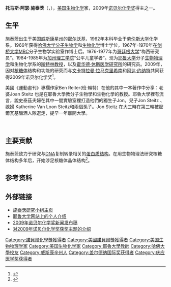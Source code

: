 {{noteTA
|T=zh-hans:托马斯·施泰茨; zh-hant:湯馬斯·史泰茲;
|1=zh-hans:施泰茨; zh-hant:史泰茲;
|2=zh-hans:托马斯; zh-hant:湯馬斯;
|3=zh-hans:阿瑟; zh-hant:亞瑟;
}}
{{Infobox Scientist
| image =  Nobel_Prize_2009-Press_Conference_KVA-10.jpg
| image_size = 225px 
| name = 托马斯·施泰茨[[File:Nobel_prize_medal.svg|25px]]<br /><small>Thomas A. Steitz</small>
| birth_date = {{birth date|1940|8|23|mf=yes}}
| birth_place = {{USA}}[[威斯康星州|威斯康星州]][[密尔沃基|密尔沃基]]
| death_date = {{death date and age|2018|10|9|1940|8|23}}
| death_place = {{USA}}[[康涅狄格州|康涅狄格州]]{{link-en|布蘭福德|Branford, Connecticut}}
| residence = 
| nationality = {{USA}}
| field = [[晶体学|晶体学]]
| work_institution = [[霍华德·休斯医学研究所|霍华德·休斯医学研究所]]<br />[[耶鲁大学|耶鲁大学]]
| alma_mater = [[劳伦斯大学|劳伦斯大学]]<br />[[哈佛大学|哈佛大学]]
| doctoral_advisor =  
| known_for  = 生物晶体学
| prizes = [[诺贝尔化学奖|诺贝尔化学奖]] (2009)
| footnotes = 
}}

'''托马斯·阿瑟·施泰茨'''（{{lang-en|'''Thomas Arthur Steitz'''}}，{{bd|1940年|8月23日<ref>{{cite web|url=http://nobelprize.org/nobel_prizes/chemistry/laureates/2009/|title=2009 Nobel Prize in Chemistry|publisher=Nobel Foundation|date=2009-10-07|accessdate=2009-10-07|archive-date=2009-10-10|archive-url=https://web.archive.org/web/20091010063802/http://nobelprize.org/nobel_prizes/chemistry/laureates/2009/|dead-url=no}}</ref>|2018年|10月9日|catIdx=S}}），[[美国|美国]][[生物化学|生物化学]]家，2009年[[诺贝尔化学奖|诺贝尔化学奖]]得主之一。

==生平==
施泰茨出生于美国[[威斯康星州|威斯康星州]]的[[密尔沃基|密尔沃基]]，1962年本科毕业于[[劳伦斯大学|劳伦斯大学]]化学系。1966年获得[[哈佛大学|哈佛大学]][[分子生物学|分子生物学]]和[[生物化学|生物化学]]博士学位，1967年-1970年在[[剑桥大学|剑桥大学]]MRC分子生物学实验室作博士后。1976-1977年为[[哥廷根大学|哥廷根大学]]“梅西研究员”。1984-1985年为[[加州理工学院|加州理工学院]]“公平儿童学者”。现为[[耶鲁大学|耶鲁大学]]分子[[生物物理学|生物物理学]]和生物化学系的[[斯特林教席|斯特林教授]]，以及[[霍华德·休斯医学研究所|霍华德·休斯医学研究所]]的研究员。2009年，因对[[核糖体|核糖体]]结构和功能的研究而与[[文卡特拉曼·拉马克里希南|文卡特拉曼·拉马克里希南]]和[[阿达·约纳特|阿达·约纳特]]共同获得2009年[[诺贝尔化学奖|诺贝尔化学奖]]<ref>{{Cite web |url=http://www.ch.ntu.edu.tw/nobel/2009.html |title=存档副本 |access-date=2016-05-02 |archive-date=2019-06-12 |archive-url=https://web.archive.org/web/20190612135703/https://www.ch.ntu.edu.tw/nobel/2009.html |dead-url=no }}</ref>。

美國《運動畫刊》專欄作家Ben Reiter(班·賴特）在他的其中一本著作中分享：老婆Joan Steitz 也是在耶魯大學教分子生物學和生物化學的教授。耶魯大學裡有流言，說史泰茲夫婦在其中一間實驗室裡打造他們的獨生子Jon。兒子Jon Steitz 、媳婦 Katherine Van Loon Steitz和兩個孫子。Jon Steitz 在大三時在第三輪被密爾瓦基釀酒人隊選走，提早一年離開大學。

<br />

==主要贡献==
施泰茨致力于研究与[[DNA|DNA]]复制转录相关的[[蛋白质结构|蛋白质结构]]。在用生物物理法研究核糖体结构多年后，开始涉足核糖体晶体结构<ref name="苏晓东">{{cite journal|author=苏晓东|coauthors=Anders Liljas|title=核糖体晶体结构的研究历程——2009年度诺贝尔化学奖成果介绍|journal=科技导报|date=2010-01-05|volume=27|issue=0924|pages=23-28|url=http://www.kjdb.org/qikan/Cpaper/zhaiyao.asp?bsid=18095|accessdate=2010年7月27日|archive-date=2014-05-26|archive-url=https://web.archive.org/web/20140526083426/http://www.kjdb.org/qikan/Cpaper/zhaiyao.asp?bsid=18095|dead-url=no}}</ref>。

== 参考资料 ==
{{reflist}}

== 外部链接 ==
{{commonscat|Thomas A. Steitz}}
* [http://www.yale.edu/steitz/ 施泰茨研究小组主页] {{Wayback|url=http://www.yale.edu/steitz/ |date=20160920022033 }}{{en icon}}
* [https://web.archive.org/web/20091124064130/http://www.mbb.yale.edu/faculty/pages/steitzt.html 耶鲁大学网站上的个人介绍]{{en icon}}
* [http://nobelprize.org/nobel_prizes/chemistry/laureates/2009/press.html 2009年诺贝尔化学奖新闻发布稿] {{Wayback|url=http://nobelprize.org/nobel_prizes/chemistry/laureates/2009/press.html |date=20170728212530 }}{{en icon}}
* [http://nobelprize.org/nobel_prizes/chemistry/laureates/2009/cheadv09.pdf 对2009年诺贝尔化学奖获奖主题的介绍] {{Wayback|url=http://nobelprize.org/nobel_prizes/chemistry/laureates/2009/cheadv09.pdf |date=20111006020354 }}{{en icon}}

{{诺贝尔化学奖获得者 (2001年－2025年)}}
{{2009年诺贝尔奖获得者}}
{{加拿大盖尔德纳国际奖获得者}}

{{Authority control}}
{{DEFAULTSORT:Steitz, Thomas A.}}
[[Category:諾貝爾化學獎獲得者|Category:諾貝爾化學獎獲得者]]
[[Category:美國諾貝爾獎獲得者|Category:美國諾貝爾獎獲得者]]
[[Category:美国生物物理学家|Category:美国生物物理学家]]
[[Category:美国生物化学家|Category:美国生物化学家]]
[[Category:耶魯大學教師|Category:耶魯大學教師]]
[[Category:哈佛大學校友|Category:哈佛大學校友]]
[[Category:威斯康辛州人|Category:威斯康辛州人]]
[[Category:盖尔德纳国际奖获得者|Category:盖尔德纳国际奖获得者]]
[[Category:庆应医学奖获得者|Category:庆应医学奖获得者]]